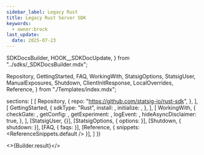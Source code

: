 ```yaml
---
sidebar_label: Legacy Rust
title: Legacy Rust Server SDK
keywords:
  - owner:brock
last_update:
  date: 2025-07-23
---
```


  SDKDocsBuilder,
  HOOK__SDKDocUpdate,
} from "../sdks/_SDKDocsBuilder.mdx";

  Repository,
  GettingStarted,
  FAQ,
  WorkingWith,
  StatsigOptions,
  StatsigUser,
  ManualExposures,
  Shutdown,
  ClientInitResponse,
  LocalOverrides,
  Reference,
} from "./Templates/index.mdx";



  sections: [
    [
      Repository,
      {
        repo: "https://github.com/statsig-io/rust-sdk",
      },
    ],
    [
      GettingStarted,
      {
        sdkType: "Rust",
        install: <Install />,
        initialize: <Initialize />,
      },
    ],
    [
      WorkingWith,
      {
        checkGate: <CheckGate />,
        getConfig: <GetConfig />,
        getExperiment: <GetExperiment />,
        logEvent: <LogEvent />,
        hideAsyncDisclaimer: true,
      },
    ],
    [StatsigUser, {}],
    [StatsigOptions, { options: <Options /> }],
    [Shutdown, { shutdown: <ShutdownSnippet /> }],
    [FAQ, { faqs: <MoreFAQs /> }],
    [Reference, { snippets: <ReferenceSnippets.default /> }],
  ]
})


<>{Builder.result}</>

